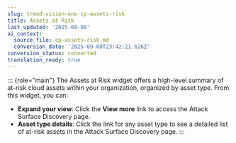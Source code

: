 ```yaml
---
slug: trend-vision-one-cp-assets-risk
title: Assets at Risk
last_updated: '2025-09-08'
ai_context:
  source_file: cp-assets-risk.md
  conversion_date: '2025-09-08T23:42:21.626Z'
conversion_status: converted
translation_ready: true
---
```


::: {role="main"}
The Assets at Risk widget offers a high-level summary of at-risk cloud assets within your organization, organized by asset type. From this widget, you can:

- **Expand your view**: Click the **View more** link to access the Attack Surface Discovery page.
- **Asset type details**: Click the link for any asset type to see a detailed list of at-risk assets in the Attack Surface Discovery page.
:::
